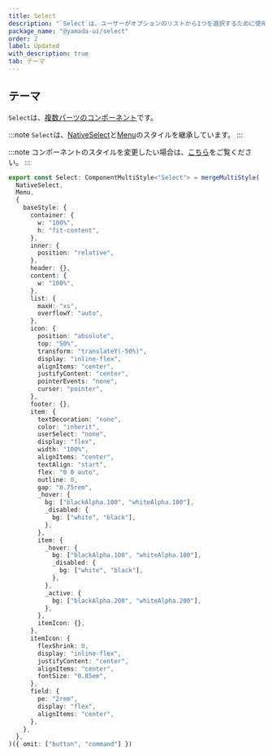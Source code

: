 ```yaml
---
title: Select
description: "`Select`は、ユーザーがオプションのリストから1つを選択するために使用されるコンポーネントです。"
package_name: "@yamada-ui/select"
order: 2
label: Updated
with_description: true
tab: テーマ
---
```


## テーマ

`Select`は、[複数パーツのコンポーネント](/styled-system/theming/component-styles#複数パーツのコンポーネント)です。

:::note
`Select`は、[NativeSelect](/components/forms/native-select)と[Menu](/components/overlay/menu)のスタイルを継承しています。
:::

:::note
コンポーネントのスタイルを変更したい場合は、[こちら](/styled-system/theming/customize-theme#コンポーネントのスタイルを変更する)をご覧ください。
:::

```ts
export const Select: ComponentMultiStyle<"Select"> = mergeMultiStyle(
  NativeSelect,
  Menu,
  {
    baseStyle: {
      container: {
        w: "100%",
        h: "fit-content",
      },
      inner: {
        position: "relative",
      },
      header: {},
      content: {
        w: "100%",
      },
      list: {
        maxH: "xs",
        overflowY: "auto",
      },
      icon: {
        position: "absolute",
        top: "50%",
        transform: "translateY(-50%)",
        display: "inline-flex",
        alignItems: "center",
        justifyContent: "center",
        pointerEvents: "none",
        cursor: "pointer",
      },
      footer: {},
      item: {
        textDecoration: "none",
        color: "inherit",
        userSelect: "none",
        display: "flex",
        width: "100%",
        alignItems: "center",
        textAlign: "start",
        flex: "0 0 auto",
        outline: 0,
        gap: "0.75rem",
        _hover: {
          bg: ["blackAlpha.100", "whiteAlpha.100"],
          _disabled: {
            bg: ["white", "black"],
          },
        },
        item: {
          _hover: {
            bg: ["blackAlpha.100", "whiteAlpha.100"],
            _disabled: {
              bg: ["white", "black"],
            },
          },
          _active: {
            bg: ["blackAlpha.200", "whiteAlpha.200"],
          },
        },
        itemIcon: {},
      },
      itemIcon: {
        flexShrink: 0,
        display: "inline-flex",
        justifyContent: "center",
        alignItems: "center",
        fontSize: "0.85em",
      },
      field: {
        pe: "2rem",
        display: "flex",
        alignItems: "center",
      },
    },
  },
)({ omit: ["button", "command"] })
```
